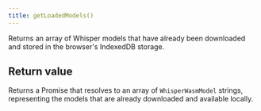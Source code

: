 ```yaml
---
title: getLoadedModels()
---
```


Returns an array of Whisper models that have already been downloaded and stored in the browser's IndexedDB storage.

## Return value

Returns a Promise that resolves to an array of `WhisperWasmModel` strings, representing the models that are already downloaded and available locally.
